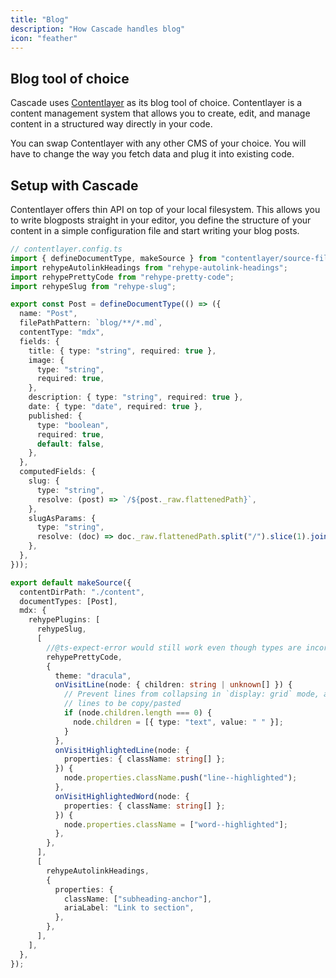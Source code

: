 ```yaml
---
title: "Blog"
description: "How Cascade handles blog"
icon: "feather"
---
```


## Blog tool of choice

Cascade uses [Contentlayer](https://contentlayer.dev/) as its blog tool of choice. Contentlayer is a content management system that allows you to create, edit, and manage content in a structured way directly in your code.

<Tip>
  You can swap Contentlayer with any other CMS of your choice. You will have to
  change the way you fetch data and plug it into existing code.
</Tip>

## Setup with Cascade

Contentlayer offers thin API on top of your local filesystem. This allows you to write blogposts straight in your editor, you define the structure of your content in a simple configuration file and start writing your blog posts.

```ts
// contentlayer.config.ts
import { defineDocumentType, makeSource } from "contentlayer/source-files";
import rehypeAutolinkHeadings from "rehype-autolink-headings";
import rehypePrettyCode from "rehype-pretty-code";
import rehypeSlug from "rehype-slug";

export const Post = defineDocumentType(() => ({
  name: "Post",
  filePathPattern: `blog/**/*.md`,
  contentType: "mdx",
  fields: {
    title: { type: "string", required: true },
    image: {
      type: "string",
      required: true,
    },
    description: { type: "string", required: true },
    date: { type: "date", required: true },
    published: {
      type: "boolean",
      required: true,
      default: false,
    },
  },
  computedFields: {
    slug: {
      type: "string",
      resolve: (post) => `/${post._raw.flattenedPath}`,
    },
    slugAsParams: {
      type: "string",
      resolve: (doc) => doc._raw.flattenedPath.split("/").slice(1).join("/"),
    },
  },
}));

export default makeSource({
  contentDirPath: "./content",
  documentTypes: [Post],
  mdx: {
    rehypePlugins: [
      rehypeSlug,
      [
        //@ts-expect-error would still work even though types are incorrect, need to fix this after contentlayer gets enough maintenenace
        rehypePrettyCode,
        {
          theme: "dracula",
          onVisitLine(node: { children: string | unknown[] }) {
            // Prevent lines from collapsing in `display: grid` mode, and allow empty
            // lines to be copy/pasted
            if (node.children.length === 0) {
              node.children = [{ type: "text", value: " " }];
            }
          },
          onVisitHighlightedLine(node: {
            properties: { className: string[] };
          }) {
            node.properties.className.push("line--highlighted");
          },
          onVisitHighlightedWord(node: {
            properties: { className: string[] };
          }) {
            node.properties.className = ["word--highlighted"];
          },
        },
      ],
      [
        rehypeAutolinkHeadings,
        {
          properties: {
            className: ["subheading-anchor"],
            ariaLabel: "Link to section",
          },
        },
      ],
    ],
  },
});
```
